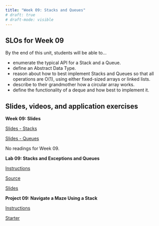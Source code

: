 ```yaml
---
title: "Week 09: Stacks and Queues"
# draft: true
# draft-mode: visible
---
```


## SLOs for Week 09

By the end of this unit, students will be able to...

-   enumerate the typical API for a Stack and a Queue.
-   define an Abstract Data Type.
-   reason about how to best implement Stacks and Queues so that all operations are O(1), using either fixed-sized arrays or linked lists.
-   describe to their grandmother how a circular array works.
-   define the functionality of a deque and how best to implement it.

## Slides, videos, and application exercises

:::::: slide-deck
**Week 09: Slides**

::: slides
[Slides - Stacks](https://docs.google.com/presentation/d/1uZUDwlnWYPi2BWLpiYthU0ie6XTqio2bi-cm5YNUPOc/edit?usp=sharing){target="_blank"}
:::

::: slides
[Slides - Queues](https://docs.google.com/presentation/d/1QAkeV61SSHYK26jwF_Ti4PvtJSoc0KLZKmGZS_DSCgM/edit?usp=sharing){target="_blank"}
:::

::: reading
No readings for Week 09.
:::
::::::

<!-- ## Lab -->

:::::: lab
**Lab 09: Stacks and Exceptions and Queues**

::: instructions
[Instructions](/labs/lab09.qmd)
:::

::: starter
[Source](https://classroom.github.com/a/bnzHmKs1){target="_blank"}
:::

::: slides
[Slides]()
:::
::::::

<!-- ## Homework assignments -->

::::: homework
**Project 09: Navigate a Maze Using a Stack**

::: instructions
[Instructions](/projects/proj09.qmd)
:::

::: starter
[Starter](https://classroom.github.com/a/sg17cglC){target="_blank"}
:::
:::::